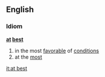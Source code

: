 == English ==
=== Idiom ===
'''[[at]] [[best]]'''
# in the most [[favorable]] of [[condition]]s
# at the [[most]]

[[it:at best]]